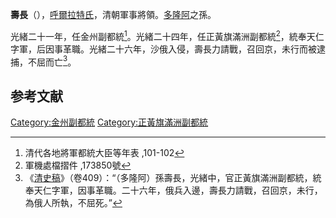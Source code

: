 '''壽長'''（{{bd|？||1900年|catIdx=}}），[[呼爾拉特氏|呼爾拉特氏]]，清朝軍事將領。[[多隆阿|多隆阿]]之孫。

光緒二十一年，任金州副都統<ref>清代各地將軍都統大臣等年表 ,101-102</ref>。光緒二十四年，任正黃旗滿洲副都統<ref>軍機處檔摺件 ,173850號</ref>，統奉天仁字軍，后因事革職。光緒二十六年，沙俄入侵，壽長力請戰，召回京，未行而被逮捕，不屈而亡<ref>《[[清史稿|清史稿]]》（卷409）：“（多隆阿）孫壽長，光緒中，官正黃旗滿洲副都統，統奉天仁字軍，因事革職。二十六年，俄兵入邊，壽長力請戰，召回京，未行，為俄人所執，不屈死。”</ref>。

==参考文献==
{{reflist}}

{{清朝人物小作品}}
[[Category:金州副都統|Category:金州副都統]]
[[Category:正黃旗滿洲副都統|Category:正黃旗滿洲副都統]]